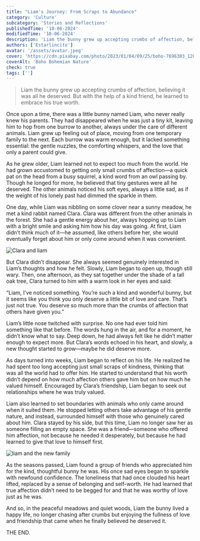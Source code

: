 ```yaml
---
title: "Liam's Journey: From Scraps to Abundance"
category: 'Culture'
subcategory: 'Stories and Reflections'
publishedTime: '10-06-2024'
modifiedTime: '10-06-2024'
description: 'Liam the bunny grew up accepting crumbs of affection, believing it was all he deserved. But with the help of a kind friend, he learned to embrace his true worth.'
authors: ['Estarlincito']
avatar: '/assets/avatar.jpeg'
cover: 'https://cdn.pixabay.com/photo/2023/01/04/09/25/boho-7696303_1280.jpg'
coverAlt: 'Boho Bohemian Nature'
check: true
tags: ['']
---
```


<Introduction>

> Liam the bunny grew up accepting crumbs of affection, believing it was all he deserved. But with the help of a kind friend, he learned to embrace his true worth.

</Introduction>

<Contents>

<Audio
  src='/assets/liams-journey-from-scraps-to-abundance/audio.mp3'
  type='audio/mp3'
/>

Once upon a time, there was a little bunny named Liam, who never really knew his parents. They had disappeared when he was just a tiny kit, leaving him to hop from one burrow to another, always under the care of different animals. Liam grew up feeling out of place, moving from one temporary family to the next. Each burrow was warm enough, but it lacked something essential: the gentle nuzzles, the comforting whispers, and the love that only a parent could give.

As he grew older, Liam learned not to expect too much from the world. He had grown accustomed to getting only small crumbs of affection—a quick pat on the head from a busy squirrel, a kind word from an owl passing by. Though he longed for more, he believed that tiny gestures were all he deserved. The other animals noticed his soft eyes, always a little sad, as if the weight of his lonely past had dimmed the sparkle in them.

One day, while Liam was nibbling on some clover near a sunny meadow, he met a kind rabbit named Clara. Clara was different from the other animals in the forest. She had a gentle energy about her, always hopping up to Liam with a bright smile and asking him how his day was going. At first, Liam didn’t think much of it—he assumed, like others before her, she would eventually forget about him or only come around when it was convenient.

<Image
  alt='Clara and liam'
  src='/assets/liams-journey-from-scraps-to-abundance/image.jpeg'
/>

But Clara didn’t disappear. She always seemed genuinely interested in Liam’s thoughts and how he felt. Slowly, Liam began to open up, though still wary. Then, one afternoon, as they sat together under the shade of a tall oak tree, Clara turned to him with a warm look in her eyes and said:

“Liam, I’ve noticed something. You’re such a kind and wonderful bunny, but it seems like you think you only deserve a little bit of love and care. That’s just not true. You deserve so much more than the crumbs of affection that others have given you.”

Liam’s little nose twitched with surprise. No one had ever told him something like that before. The words hung in the air, and for a moment, he didn’t know what to say. Deep down, he had always felt like he didn’t matter enough to expect more. But Clara’s words echoed in his heart, and slowly, a new thought started to grow—maybe he did deserve more.

As days turned into weeks, Liam began to reflect on his life. He realized he had spent too long accepting just small scraps of kindness, thinking that was all the world had to offer him. He started to understand that his worth didn’t depend on how much affection others gave him but on how much he valued himself. Encouraged by Clara’s friendship, Liam began to seek out relationships where he was truly valued.

Liam also learned to set boundaries with animals who only came around when it suited them. He stopped letting others take advantage of his gentle nature, and instead, surrounded himself with those who genuinely cared about him. Clara stayed by his side, but this time, Liam no longer saw her as someone filling an empty space. She was a friend—someone who offered him affection, not because he needed it desperately, but because he had learned to give that love to himself first.

<Image
  alt='liam and the new family'
  src='/assets/liams-journey-from-scraps-to-abundance/image1.jpeg'
/>

As the seasons passed, Liam found a group of friends who appreciated him for the kind, thoughtful bunny he was. His once sad eyes began to sparkle with newfound confidence. The loneliness that had once clouded his heart lifted, replaced by a sense of belonging and self-worth. He had learned that true affection didn’t need to be begged for and that he was worthy of love just as he was.

And so, in the peaceful meadows and quiet woods, Liam the bunny lived a happy life, no longer chasing after crumbs but enjoying the fullness of love and friendship that came when he finally believed he deserved it.

THE END.

</Contents>
